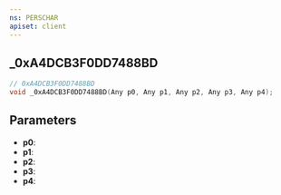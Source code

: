 ```yaml
---
ns: PERSCHAR
apiset: client
---
```

## _0xA4DCB3F0DD7488BD

```c
// 0xA4DCB3F0DD7488BD
void _0xA4DCB3F0DD7488BD(Any p0, Any p1, Any p2, Any p3, Any p4);
```


## Parameters
* **p0**:
* **p1**:
* **p2**:
* **p3**:
* **p4**: